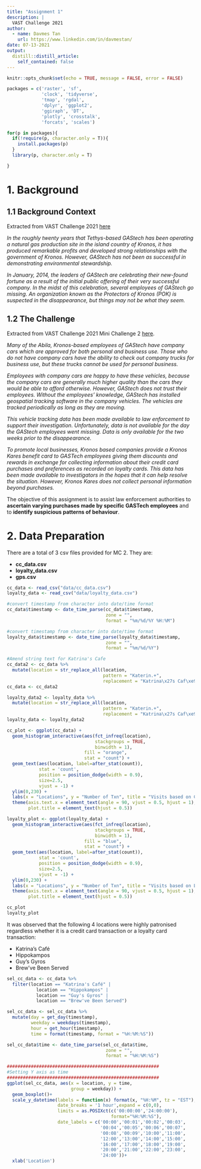 ```yaml
---
title: "Assignment 1"
description: |
  VAST Challenge 2021
author:
  - name: Davmes Tan
    url: https://www.linkedin.com/in/davmestan/
date: 07-13-2021
output:
  distill::distill_article:
    self_contained: false
---
```



```r
knitr::opts_chunk$set(echo = TRUE, message = FALSE, error = FALSE)
```

```r

packages = c('raster', 'sf',
             'clock', 'tidyverse', 
             'tmap', 'rgdal',
             'dplyr', 'ggplot2',
             'ggiraph', 'DT',
             'plotly', 'crosstalk',
             'forcats', 'scales')

for(p in packages){
  if(!require(p, character.only = T)){
    install.packages(p)
  }
  library(p, character.only = T)

}

```

# 1. Background

## 1.1 Background Context

Extracted from VAST Challenge 2021 [here](https://vast-challenge.github.io/2021/index.html)

*In the roughly twenty years that Tethys-based GAStech has been operating a natural gas production site in the island country of Kronos, it has produced remarkable profits and developed strong relationships with the government of Kronos. However, GAStech has not been as successful in demonstrating environmental stewardship.*

*In January, 2014, the leaders of GAStech are celebrating their new-found fortune as a result of the initial public offering of their very successful company. In the midst of this celebration, several employees of GAStech go missing. An organization known as the Protectors of Kronos (POK) is suspected in the disappearance, but things may not be what they seem.*

## 1.2 The Challenge

Extracted from VAST Challenge 2021 Mini Challenge 2 [here](https://vast-challenge.github.io/2021/MC2.html).

*Many of the Abila, Kronos-based employees of GAStech have company cars which are approved for both personal and business use. Those who do not have company cars have the ability to check out company trucks for business use, but these trucks cannot be used for personal business.*

*Employees with company cars are happy to have these vehicles, because the company cars are generally much higher quality than the cars they would be able to afford otherwise. However, GAStech does not trust their employees. Without the employees' knowledge, GAStech has installed geospatial tracking software in the company vehicles. The vehicles are tracked periodically as long as they are moving.*

*This vehicle tracking data has been made available to law enforcement to support their investigation. Unfortunately, data is not available for the day the GAStech employees went missing. Data is only available for the two weeks prior to the disappearance.*

*To promote local businesses, Kronos based companies provide a Kronos Kares benefit card to GASTech employees giving them discounts and rewards in exchange for collecting information about their credit card purchases and preferences as recorded on loyalty cards. This data has been made available to investigators in the hopes that it can help resolve the situation. However, Kronos Kares does not collect personal information beyond purchases.*

The objective of this assignment is to assist law enforcement authorities to **ascertain varying purchases made by specific GASTech employees** and to **identify suspicious patterns of behaviour**.

# 2. Data Preparation

There are a total of 3 csv files provided for MC 2. They are:

+ **cc_data.csv**
+ **loyalty_data.csv**
+ **gps.csv**

```r

cc_data <- read_csv("data/cc_data.csv")
loyalty_data <- read_csv("data/loyalty_data.csv")

#convert timestamp from character into date/time format
cc_data$timestamp <- date_time_parse(cc_data$timestamp,
                                     zone = "",
                                     format = "%m/%d/%Y %H:%M")

#convert timestamp from character into date/time format
loyalty_data$timestamp <- date_time_parse(loyalty_data$timestamp,
                                     zone = "",
                                     format = "%m/%d/%Y")

#Amend string text for Katrina's Cafe
cc_data2 <- cc_data %>%
  mutate(location = str_replace_all(location,
                                    pattern = "Katerin.+",
                                    replacement = "Katrina\x27s Caf\xe9"))
cc_data <- cc_data2

loyalty_data2 <- loyalty_data %>%
  mutate(location = str_replace_all(location,
                                    pattern = "Katerin.+",
                                    replacement = "Katrina\x27s Caf\xe9"))
loyalty_data <- loyalty_data2

```



```r

cc_plot <- ggplot(cc_data) + 
  geom_histogram_interactive(aes(fct_infreq(location),
                                 stackgroups = TRUE,
                                 binwidth = 1),
                             fill = "orange",
                             stat = "count") +
  geom_text(aes(location, label=after_stat(count)),
            stat = 'count',
            position = position_dodge(width = 0.9), 
            size=2.5, 
            vjust = -1) + 
  ylim(0,230) + 
  labs(x = "Locations", y = "Number of Txn", title = "Visits based on Credit Card Transactions") +
  theme(axis.text.x = element_text(angle = 90, vjust = 0.5, hjust = 1),
        plot.title = element_text(hjust = 0.5))

loyalty_plot <- ggplot(loyalty_data) + 
  geom_histogram_interactive(aes(fct_infreq(location),
                                 stackgroups = TRUE,
                                 binwidth = 1),
                             fill = "blue",
                             stat = "count") +
  geom_text(aes(location, label=after_stat(count)),
            stat = 'count',
            position = position_dodge(width = 0.9), 
            size=2.5, 
            vjust = -1) + 
  ylim(0,230) + 
  labs(x = "Locations", y = "Number of Txn", title = "Visits based on Loyalty Card Transactions") +
  theme(axis.text.x = element_text(angle = 90, vjust = 0.5, hjust = 1),
        plot.title = element_text(hjust = 0.5))

cc_plot
loyalty_plot
```

It was observed that the following 4 locations were highly patronised regardless whether it is a credit card transaction or a loyalty card transaction:

+ Katrina's Café
+ Hippokampos
+ Guy's Gyros
+ Brew've Been Served

```r

sel_cc_data <- cc_data %>%
  filter(location == "Katrina's Café" |
           location == "Hippokampos" |
           location == "Guy's Gyros" |
           location == "Brew've Been Served")

sel_cc_data <- sel_cc_data %>%
  mutate(day = get_day(timestamp),
         weekday = weekdays(timestamp),
         hour = get_hour(timestamp),
         time = format(timestamp, format = "%H:%M:%S"))

sel_cc_data$time <- date_time_parse(sel_cc_data$time,
                                     zone = "",
                                     format = "%H:%M:%S")

#########################################################
#Setting Y axis as time
#########################################################
ggplot(sel_cc_data, aes(x = location, y = time,
                        group = weekday)) + 
  geom_boxplot()+
  scale_y_datetime(labels = function(x) format(x, "%H:%M", tz = "EST"),
                   date_breaks = '1 hour',expand = c(0,0),
                   limits = as.POSIXct(c('00:00:00','24:00:00'),
                                       format="%H:%M:%S"),
                   date_labels = c('00:00','00:01','00:02','00:03',
                                   '00:04','00:05','00:06','00:07',
                                   '00:08','00:09','10:00','11:00',
                                   '12:00','13:00','14:00','15:00',
                                   '16:00','17:00','18:00','19:00',
                                   '20:00','21:00','22:00','23:00',
                                   '24:00'))+
  xlab('Location')


```
